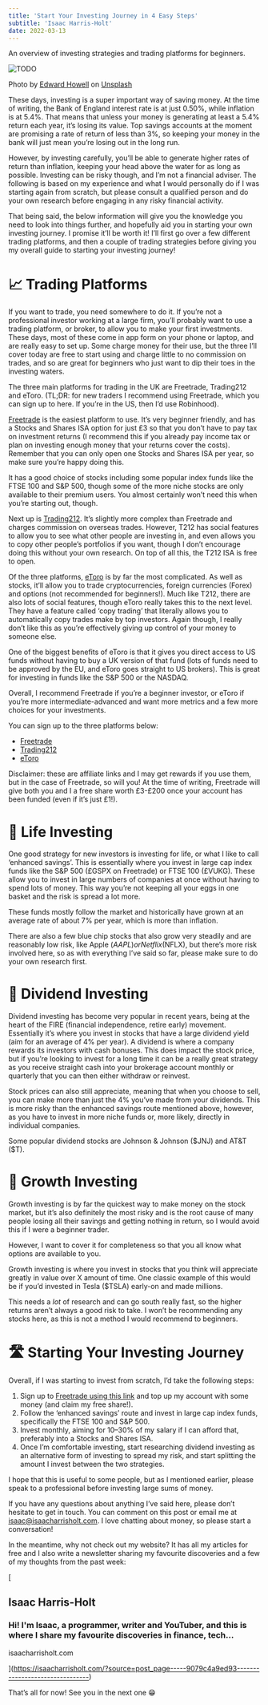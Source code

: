 ```yaml
---
title: 'Start Your Investing Journey in 4 Easy Steps'
subtitle: 'Isaac Harris-Holt'
date: 2022-03-13
---
```



An overview of investing strategies and trading platforms for beginners.

<Image src={image0} alt="TODO" />

Photo by [Edward Howell](https://unsplash.com/@edwardhowellphotography?utm_source=medium&utm_medium=referral) on [Unsplash](https://unsplash.com/?utm_source=medium&utm_medium=referral)

These days, investing is a super important way of saving money. At the time of writing, the Bank of England interest rate is at just 0.50%, while inflation is at 5.4%. That means that unless your money is generating at least a 5.4% return each year, it’s losing its value. Top savings accounts at the moment are promising a rate of return of less than 3%, so keeping your money in the bank will just mean you’re losing out in the long run.

However, by investing carefully, you’ll be able to generate higher rates of return than inflation, keeping your head above the water for as long as possible. Investing can be risky though, and I’m not a financial adviser. The following is based on my experience and what I would personally do if I was starting again from scratch, but please consult a qualified person and do your own research before engaging in any risky financial activity.

That being said, the below information will give you the knowledge you need to look into things further, and hopefully aid you in starting your own investing journey. I promise it’ll be worth it! I’ll first go over a few different trading platforms, and then a couple of trading strategies before giving you my overall guide to starting your investing journey!

# 📈 Trading Platforms

If you want to trade, you need somewhere to do it. If you’re not a professional investor working at a large firm, you’ll probably want to use a trading platform, or broker, to allow you to make your first investments. These days, most of these come in app form on your phone or laptop, and are really easy to set up. Some charge money for their use, but the three I’ll cover today are free to start using and charge little to no commission on trades, and so are great for beginners who just want to dip their toes in the investing waters.

The three main platforms for trading in the UK are Freetrade, Trading212 and eToro. (TL;DR: for new traders I recommend using Freetrade, which you can sign up to here. If you’re in the US, then I’d use Robinhood).

[Freetrade](https://magic.freetrade.io/join/isaac/14ed0ce3) is the easiest platform to use. It’s very beginner friendly, and has a Stocks and Shares ISA option for just £3 so that you don’t have to pay tax on investment returns (I recommend this if you already pay income tax or plan on investing enough money that your returns cover the costs). Remember that you can only open one Stocks and Shares ISA per year, so make sure you’re happy doing this.

It has a good choice of stocks including some popular index funds like the FTSE 100 and S&P 500, though some of the more niche stocks are only available to their premium users. You almost certainly won’t need this when you’re starting out, though.

Next up is [Trading212](https://trading212.com). It’s slightly more complex than Freetrade and charges commission on overseas trades. However, T212 has social features to allow you to see what other people are investing in, and even allows you to copy other people’s portfolios if you want, though I don’t encourage doing this without your own research. On top of all this, the T212 ISA is free to open.

Of the three platforms, [eToro](https://etoro.tw/3G284sU) is by far the most complicated. As well as stocks, it’ll allow you to trade cryptocurrencies, foreign currencies (Forex) and options (not recommended for beginners!). Much like T212, there are also lots of social features, though eToro really takes this to the next level. They have a feature called ‘copy trading’ that literally allows you to automatically copy trades make by top investors. Again though, I really don’t like this as you’re effectively giving up control of your money to someone else.

One of the biggest benefits of eToro is that it gives you direct access to US funds without having to buy a UK version of that fund (lots of funds need to be approved by the EU, and eToro goes straight to US brokers). This is great for investing in funds like the S&P 500 or the NASDAQ.

Overall, I recommend Freetrade if you’re a beginner investor, or eToro if you’re more intermediate-advanced and want more metrics and a few more choices for your investments.

You can sign up to the three platforms below:

- [Freetrade](https://magic.freetrade.io/join/isaac/14ed0ce3)
- [Trading212](https://trading212.com)
- [eToro](https://etoro.tw/3G284sU)

Disclaimer: these are affiliate links and I may get rewards if you use them, but in the case of Freetrade, so will you! At the time of writing, Freetrade will give both you and I a free share worth £3-£200 once your account has been funded (even if it’s just £1!).

# 👛 Life Investing

One good strategy for new investors is investing for life, or what I like to call ‘enhanced savings’. This is essentially where you invest in large cap index funds like the S&P 500 (£GSPX on Freetrade) or FTSE 100 (£VUKG). These allow you to invest in large numbers of companies at once without having to spend lots of money. This way you’re not keeping all your eggs in one basket and the risk is spread a lot more.

These funds mostly follow the market and historically have grown at an average rate of about 7% per year, which is more than inflation.

There are also a few blue chip stocks that also grow very steadily and are reasonably low risk, like Apple ($AAPL) or Netflix ($NFLX), but there’s more risk involved here, so as with everything I’ve said so far, please make sure to do your own research first.

# 🍯 Dividend Investing

Dividend investing has become very popular in recent years, being at the heart of the FIRE (financial independence, retire early) movement. Essentially it’s where you invest in stocks that have a large dividend yield (aim for an average of 4% per year). A dividend is where a company rewards its investors with cash bonuses. This does impact the stock price, but if you’re looking to invest for a long time it can be a really great strategy as you receive straight cash into your brokerage account monthly or quarterly that you can then either withdraw or reinvest.

Stock prices can also still appreciate, meaning that when you choose to sell, you can make more than just the 4% you’ve made from your dividends. This is more risky than the enhanced savings route mentioned above, however, as you have to invest in more niche funds or, more likely, directly in individual companies.

Some popular dividend stocks are Johnson & Johnson ($JNJ) and AT&T ($T).

# 🌳 Growth Investing

Growth investing is by far the quickest way to make money on the stock market, but it’s also definitely the most risky and is the root cause of many people losing all their savings and getting nothing in return, so I would avoid this if I were a beginner trader.

However, I want to cover it for completeness so that you all know what options are available to you.

Growth investing is where you invest in stocks that you think will appreciate greatly in value over X amount of time. One classic example of this would be if you’d invested in Tesla ($TSLA) early-on and made millions.

This needs a _lot_ of research and can go south really fast, so the higher returns aren’t always a good risk to take. I won’t be recommending any stocks here, as this is not a method I would recommend to beginners.

# 🛣️ Starting Your Investing Journey

Overall, if I was starting to invest from scratch, I’d take the following steps:

1.  Sign up to [Freetrade using this link](https://magic.freetrade.io/join/isaac/14ed0ce3) and top up my account with some money (and claim my free share!).
2.  Follow the ‘enhanced savings’ route and invest in large cap index funds, specifically the FTSE 100 and S&P 500.
3.  Invest monthly, aiming for 10–30% of my salary if I can afford that, preferably into a Stocks and Shares ISA.
4.  Once I’m comfortable investing, start researching dividend investing as an alternative form of investing to spread my risk, and start splitting the amount I invest between the two strategies.

I hope that this is useful to some people, but as I mentioned earlier, please speak to a professional before investing large sums of money.

If you have any questions about anything I’ve said here, please don’t hesitate to get in touch. You can comment on this post or email me at [isaac@isaacharrisholt.com](mailto:isaac@isaacharrisholt.com). I love chatting about money, so please start a conversation!

In the meantime, why not check out my website? It has all my articles for free and I also write a newsletter sharing my favourite discoveries and a few of my thoughts from the past week:

[

## Isaac Harris-Holt

### Hi! I'm Isaac, a programmer, writer and YouTuber, and this is where I share my favourite discoveries in finance, tech…

isaacharrisholt.com

](https://isaacharrisholt.com/?source=post_page-----9079c4a9ed93--------------------------------)

That’s all for now! See you in the next one 😁
